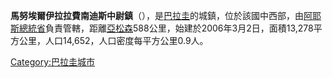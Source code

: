 '''馬努埃爾伊拉拉費南迪斯中尉鎮'''（{{lang-es|Teniente Primero Manuel Irala Fernández}}），是[[巴拉圭|巴拉圭]]的城鎮，位於該國中西部，由[[阿耶斯總統省|阿耶斯總統省]]負責管轄，距離[[亞松森|亞松森]]588公里，始建於2006年3月2日，面積13,278平方公里，人口14,652，人口密度每平方公里0.9人。

{{Paraguay-geo-stub}}
[[Category:巴拉圭城市|Category:巴拉圭城市]]